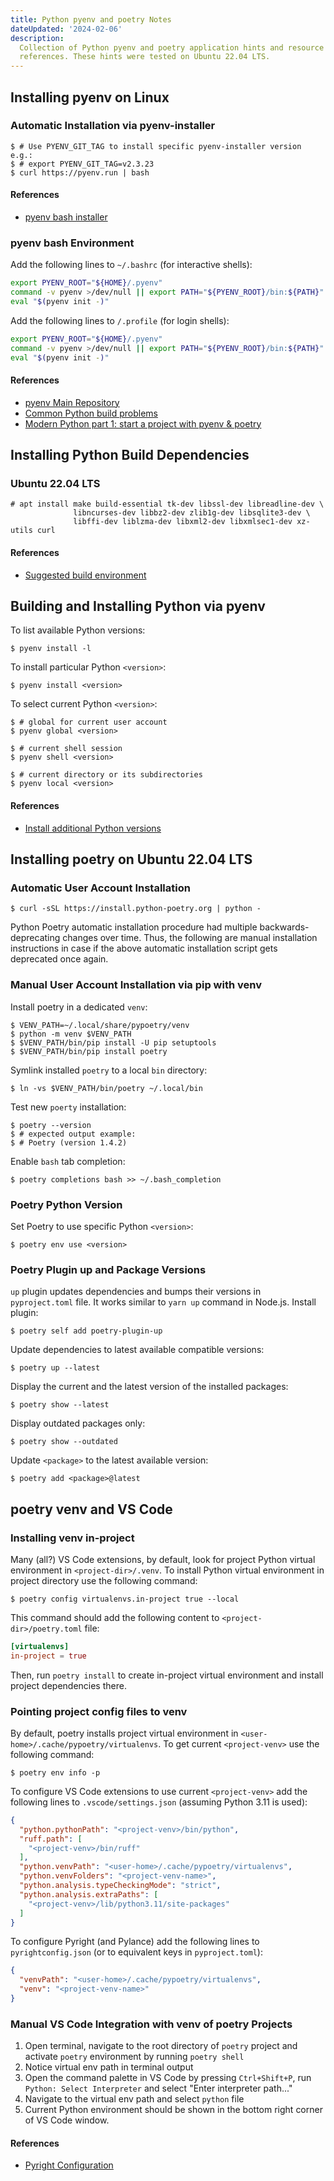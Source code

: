 ```yaml
---
title: Python pyenv and poetry Notes
dateUpdated: '2024-02-06'
description:
  Collection of Python pyenv and poetry application hints and resource
  references. These hints were tested on Ubuntu 22.04 LTS.
---
```


## Installing pyenv on Linux

### Automatic Installation via pyenv-installer

```shell
$ # Use PYENV_GIT_TAG to install specific pyenv-installer version e.g.:
$ # export PYENV_GIT_TAG=v2.3.23
$ curl https://pyenv.run | bash
```

#### References

- [pyenv bash installer](https://github.com/pyenv/pyenv-installer)

### pyenv bash Environment

Add the following lines to `~/.bashrc` (for interactive shells):

```bash
export PYENV_ROOT="${HOME}/.pyenv"
command -v pyenv >/dev/null || export PATH="${PYENV_ROOT}/bin:${PATH}"
eval "$(pyenv init -)"
```

Add the following lines to `/.profile` (for login shells):

```bash
export PYENV_ROOT="${HOME}/.pyenv"
command -v pyenv >/dev/null || export PATH="${PYENV_ROOT}/bin:${PATH}"
eval "$(pyenv init -)"
```

#### References

- [pyenv Main Repository](https://github.com/pyenv/pyenv/)
- [Common Python build problems](https://github.com/pyenv/pyenv/wiki/Common-build-problems)
- [Modern Python part 1: start a project with pyenv & poetry](https://www.adaltas.com/en/2021/06/09/pyrepo-project-initialization/)

## Installing Python Build Dependencies

### Ubuntu 22.04 LTS

```shell
# apt install make build-essential tk-dev libssl-dev libreadline-dev \
              libncurses-dev libbz2-dev zlib1g-dev libsqlite3-dev \
              libffi-dev liblzma-dev libxml2-dev libxmlsec1-dev xz-utils curl
```

#### References

- [Suggested build environment](https://github.com/pyenv/pyenv/wiki#suggested-build-environment)

## Building and Installing Python via pyenv

To list available Python versions:

```shell
$ pyenv install -l
```

To install particular Python `<version>`:

```shell
$ pyenv install <version>
```

To select current Python `<version>`:

```shell
$ # global for current user account
$ pyenv global <version>

$ # current shell session
$ pyenv shell <version>

$ # current directory or its subdirectories
$ pyenv local <version>
```

#### References

- [Install additional Python versions](https://github.com/pyenv/pyenv/#install-additional-python-versions)


## Installing poetry on Ubuntu 22.04 LTS

### Automatic User Account Installation

```shell
$ curl -sSL https://install.python-poetry.org | python -
```

Python Poetry automatic installation procedure had multiple
backwards-deprecating changes over time. Thus, the following are manual
installation instructions in case if the above automatic installation script
gets deprecated once again.

### Manual User Account Installation via pip with venv

Install poetry in a dedicated `venv`:

```shell
$ VENV_PATH=~/.local/share/pypoetry/venv
$ python -m venv $VENV_PATH
$ $VENV_PATH/bin/pip install -U pip setuptools
$ $VENV_PATH/bin/pip install poetry
```

Symlink installed `poetry` to a local `bin` directory:

```shell
$ ln -vs $VENV_PATH/bin/poetry ~/.local/bin
```

Test new `poerty` installation:

```shell
$ poetry --version
$ # expected output example:
$ # Poetry (version 1.4.2)
```

Enable `bash` tab completion:

```shell
$ poetry completions bash >> ~/.bash_completion
```

### Poetry Python Version

Set Poetry to use specific Python `<version>`:

```shell
$ poetry env use <version>
```

### Poetry Plugin up and Package Versions

`up` plugin updates dependencies and bumps their versions in `pyproject.toml`
file. It works similar to `yarn up` command in Node.js. Install plugin:

```shell
$ poetry self add poetry-plugin-up
```

Update dependencies to latest available compatible versions:

```shell
$ poetry up --latest
```

Display the current and the latest version of the installed packages:

```shell
$ poetry show --latest
```

Display outdated packages only:

```shell
$ poetry show --outdated
```
Update 	`<package>` to the latest available version:

```shell
$ poetry add <package>@latest
```

## poetry venv and VS Code

### Installing venv in-project

Many (all?) VS Code extensions, by default, look for project Python virtual
environment in `<project-dir>/.venv`. To install Python virtual environment in
project directory use the following command:

```shell
$ poetry config virtualenvs.in-project true --local
```

This command should add the following content to `<project-dir>/poetry.toml` file:

```toml
[virtualenvs]
in-project = true
```

Then, run `poetry install` to create in-project virtual environment and install
project dependencies there.

### Pointing project config files to venv

By default, poetry installs project virtual environment in
`<user-home>/.cache/pypoetry/virtualenvs`. To get current `<project-venv>` use
the following command:

```shell
$ poetry env info -p
```

To configure VS Code extensions to use current `<project-venv>` add the
following lines to `.vscode/settings.json` (assuming Python 3.11 is used):

```json
{
  "python.pythonPath": "<project-venv>/bin/python",
  "ruff.path": [
    "<project-venv>/bin/ruff"
  ],
  "python.venvPath": "<user-home>/.cache/pypoetry/virtualenvs",
  "python.venvFolders": "<project-venv-name>",
  "python.analysis.typeCheckingMode": "strict",
  "python.analysis.extraPaths": [
    "<project-venv>/lib/python3.11/site-packages"
  ]
}
```

To configure Pyright (and Pylance) add the following lines to
`pyrightconfig.json` (or to equivalent keys in `pyproject.toml`):

```json
{
  "venvPath": "<user-home>/.cache/pypoetry/virtualenvs",
  "venv": "<project-venv-name>"
}
```

### Manual VS Code Integration with venv of poetry Projects

1. Open terminal, navigate to the root directory of `poetry` project and
   activate `poetry` environment by running `poetry shell`
1. Notice virtual env path in terminal output
1. Open the command palette in VS Code by pressing `Ctrl+Shift+P`, run
   `Python: Select Interpreter` and select "Enter interpreter path..."
1. Navigate to the virtual env path and select `python` file
1. Current Python environment should be shown in the bottom right corner of VS
   Code window.

#### References

- [Pyright Configuration](https://github.com/microsoft/pyright/blob/main/docs/configuration.md)

